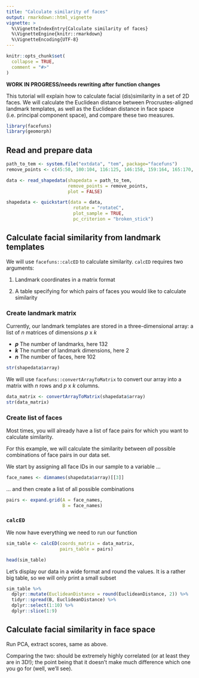 ```yaml
---
title: "Calculate similarity of faces"
output: rmarkdown::html_vignette
vignette: >
  %\VignetteIndexEntry{Calculate similarity of faces}
  %\VignetteEngine{knitr::rmarkdown}
  %\VignetteEncoding{UTF-8}
---
```


```r
knitr::opts_chunk$set(
  collapse = TRUE,
  comment = "#>"
)
```

**WORK IN PROGRESS/needs rewriting after function changes**

This tutorial will explain how to calculate facial (dis)similarity in a set of 2D faces. We will calculate the Euclidean distance between Procrustes-aligned landmark templates, as well as the Euclidean distance in face space (i.e. principal component space), and compare these two measures.

```r
library(facefuns)
library(geomorph)
```

## Read and prepare data

```r
path_to_tem <- system.file("extdata", "tem", package="facefuns")
remove_points <- c(45:50, 100:104, 116:125, 146:158, 159:164, 165:170, 171:174, 175:179, 184:185)

data <- read_shapedata(shapedata = path_to_tem,
                       remove_points = remove_points,
                       plot = FALSE)

shapedata <- quickstart(data = data,
                         rotate = "rotateC",
                         plot_sample = TRUE,
                         pc_criterion = "broken_stick")
```


## Calculate facial similarity from landmark templates

We will use `facefuns::calcED` to calculate similarity. `calcED` requires two arguments:

1. Landmark coordinates in a matrix format

2. A table specifying for which pairs of faces you would like to calculate similarity

### Create landmark matrix

Currently, our landmark templates are stored in a three-dimensional array: a list of *n* matrices of dimensions *p* x *k*

* _**p**_ The number of landmarks, here 132
* _**k**_ The number of landmark dimensions, here 2
* _**n**_ The number of faces, here 102

```r
str(shapedata$array)
```

We will use `facefuns::convertArrayToMatrix` to convert our array into a matrix with *n* rows and *p* x *k* columns.

```r
data_matrix <- convertArrayToMatrix(shapedata$array)
str(data_matrix)
```

### Create list of faces

Most times, you will already have a list of face pairs for which you want to calculate similarity. 

For this example, we will calculate the similarity between *all* possible combinations of face pairs in our data set.

We start by assigning all face IDs in our sample to a variable ...

```r
face_names <- dimnames(shapedata$array)[[3]]
```

... and then create a list of all possible combinations

```r
pairs <- expand.grid(A = face_names,
                     B = face_names)
```

### `calcED`

We now have everything we need to run our function

```r
sim_table <- calcED(coords_matrix = data_matrix,
                    pairs_table = pairs)

head(sim_table)
```
Let's display our data in a wide format and round the values. It is a rather big table, so we will only print a small subset

```r
sim_table %>%
  dplyr::mutate(EuclideanDistance = round(EuclideanDistance, 2)) %>%
  tidyr::spread(B, EuclideanDistance) %>%
  dplyr::select(1:10) %>%
  dplyr::slice(1:9)
```

## Calculate facial similarity in face space

Run PCA, extract scores, same as above.

Comparing the two: should be extremely highly correlated (or at least they are in 3D!); the point being that it doesn't make much difference which one you go for (well, we'll see).
